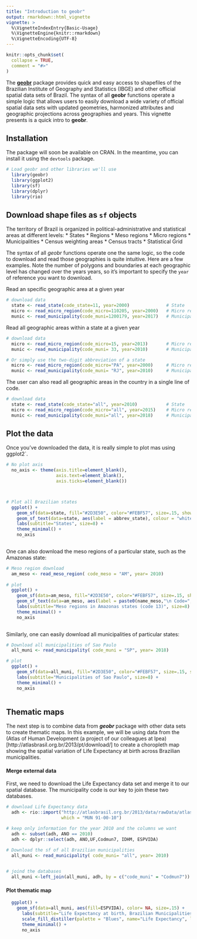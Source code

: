 ```yaml
---
title: "Introduction to geobr"
output: rmarkdown::html_vignette
vignette: >
  %\VignetteIndexEntry{Basic-Usage}
  %\VignetteEngine{knitr::rmarkdown}
  %\VignetteEncoding{UTF-8}
---
```


```r
knitr::opts_chunk$set(
  collapse = TRUE,
  comment = "#>"
)
```

The [**geobr**](https://github.com/ipeaGIT/geobr) package provides quick and easy access to shapefiles of the Brazilian Institute of Geography and Statistics (IBGE) and other official spatial data sets of Brazil. The syntax of all **geobr** functions operate a simple logic that allows users to easily download a wide variety of official spatial data sets with updated geometries, harmonized attributes and geographic projections across geographies and years. This vignette presents is a quick intro to **geobr**.


## Installation

The package will soon be available on CRAN. In the meantime, you can install it using the `devtools` package.

```r
# Load geobr and other libraries we'll use
  library(geobr)
  library(ggplot2)
  library(sf)
  library(dplyr)
  library(rio)

```



## Download shape files as `sf` objects

The territory of Brazil is organized in political-administrative and statistical areas at different levels: 
* States
* Regions
* Meso regions
* Micro regions
* Municipalities
* Census weighting areas
* Census tracts
* Statistical Grid 

The syntax of all *geobr* functions operate one the same logic, so the code to download and read those geographies is quite intuitive. Here are a few examples. Note the number of polygons and boundaries at each geographic level has changed over the years years, so it's important to specify the `year` of reference you want to download.


Read an specific geographic area at a given year
```r
# download data
  state <- read_state(code_state=11, year=2000)              # State
  micro <- read_micro_region(code_micro=110205, year=2000)   # Micro region
  munic <- read_municipality(code_muni=1200179, year=2017)   # Municipality

```


Read all geographic areas within a state at a given year
```r
# download data
  micro <- read_micro_region(code_micro=15, year=2013)       # Micro region
  munic <- read_municipality(code_muni= 33, year=2010)       # Municipality

# Or simply use the two-digit abbreviation of a state
  micro <- read_micro_region(code_micro="PA", year=2000)     # Micro region
  munic <- read_municipality(code_muni= "RJ", year=2010)     # Municipality

```


The user can also read all geographic areas in the country in a single line of code.
```r
# download data
  state <- read_state(code_state="all", year=2010)           # State
  micro <- read_micro_region(code_micro="all", year=2015)    # Micro region
  munic <- read_municipality(code_muni="all", year=2018)     # Municipality

```


## Plot the data


Once you've downloaded the data, it is really simple to plot mas using ggplot2`.


```r

# No plot axis
  no_axis <- theme(axis.title=element_blank(),
                   axis.text=element_blank(),
                   axis.ticks=element_blank())



# Plot all Brazilian states
  ggplot() + 
    geom_sf(data=state, fill="#2D3E50", color="#FEBF57", size=.15, show.legend = FALSE) + 
    geom_sf_text(data=state, aes(label = abbrev_state), colour = "white") +
    labs(subtitle="States", size=8) + 
    theme_minimal() +
    no_axis
  
```

One can also download the meso regions of a particular state, such as the Amazonas state:

```r
# Meso region download
  am_meso <- read_meso_region( code_meso = "AM", year= 2010)
  
# plot
  ggplot() +
    geom_sf(data=am_meso, fill="#2D3E50", color="#FEBF57", size=.15, show.legend = FALSE) +
    geom_sf_text(data=am_meso, aes(label = paste0(name_meso,"\n Code=",code_meso)), colour = "white",size = 2.6) +
    labs(subtitle="Meso regions in Amazonas states (code 13)", size=8) + 
    theme_minimal() +
    no_axis
  
```
Similarly, one can easily download all municipalities of particular states:


```r
# Download all municipalities of Sao Paulo
  all_muni <- read_municipality( code_muni = "SP", year= 2018)

# plot
  ggplot() + 
    geom_sf(data=all_muni, fill="#2D3E50", color="#FEBF57", size=.15, show.legend = FALSE) +
    labs(subtitle="Municipalities of Sao Paulo", size=8) + 
    theme_minimal() +
    no_axis
    
```


## Thematic maps

The next step is to combine  data from ***geobr*** package with other data sets to create thematic maps. In this example, we will be using data from the (Atlas of Human Development (a project of our colleagues at Ipea)[http://atlasbrasil.org.br/2013/pt/download/] to create a choropleth map showing the spatial variation of Life Expectancy at birth across Brazilian municipalities.

#### Merge external data

First, we need to download the Life Expectancy data set and merge it to our spatial database. The municipality code is our key to join these two databases.

```r

# download Life Expectancy data
  adh <- rio::import("http://atlasbrasil.org.br/2013/data/rawData/atlas2013_dadosbrutos_pt.xlsx",
                     which = "MUN 91-00-10")

# keep only information for the year 2010 and the columns we want
  adh <- subset(adh, ANO == 2010)
  adh <- dplyr::select(adh, ANO,UF,Codmun7, IDHM, ESPVIDA)

# Download the sf of all Brazilian municipalities
  all_muni <- read_municipality( code_muni= "all", year= 2010)

  
# joind the databases
  all_muni <-left_join(all_muni, adh, by = c("code_muni" = "Codmun7"))
```

#### Plot thematic map

```r

  ggplot() + 
    geom_sf(data=all_muni, aes(fill=ESPVIDA), color= NA, size=.15) + 
      labs(subtitle="Life Expectancy at birth, Brazilian Municipalities 2010", size=8) + 
      scale_fill_distiller(palette = "Blues", name="Life Expectancy", limits = c(65,80)) +
      theme_minimal() +
      no_axis

```

